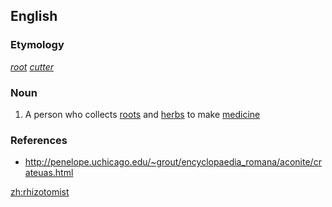 ==English==

===Etymology===
{{Gr.}} ''[[root]] [[cutter]]''

===Noun===
{{en-noun}}

#{{obsolete}} A person who collects [[root]]s and [[herb]]s to make [[medicine]]

===References===
*http://penelope.uchicago.edu/~grout/encyclopaedia_romana/aconite/crateuas.html

[[zh:rhizotomist]]